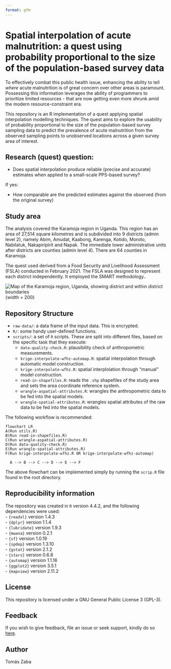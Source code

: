 ```yaml
---
format: gfm
---
```


# Spatial interpolation of acute malnutrition: a quest using probability proportional to the size of the population-based survey data

To effectively combat this public health issue, enhancing the ability to tell _where_ acute malnutrition is of great concern over other areas is paramount. Possessing this information leverages the ability of programmers to prioritize limited resources - that are now getting even more shrunk amid the modern resource-constraint era.

This repository is an R implementation of a quest applying spatial interpolation modelling techniques. The quest aims to explore the usability of probability proportional to the size of the population-based survey sampling data to predict the prevalence of acute malnutrition from the observed sampling points to unobserved locations across a given survey area of interest.

## Research (quest) question:  

+ Does spatial interpolation produce reliable (precise and accurate) estimates when applied to a small-scale PPS-based survey? 

If yes: 

+ How comparable are the predicted estimates against the observed (from the original survey)

## Study area  
The analysis covered the Karamoja region in Uganda. This region has an area of 27,514 square kilometres and is subdivided into 9 districts (admin level 2), namely Abim, Amudat, Kaabong, Karenga, Kotido, Moroto, Nabilatuk, Nakapiripirit and Napak. The immediate lower administrative units after districts are counties (admin level 4). There are 64 counties in Karamoja.

The quest used derived from a Food Security and Livelihood Assessment (FSLA) conducted in February 2021. The FSLA was designed to represent each district independently. It employed the SMART methodology.. 

![Map of the Karamoja region, Uganda, showing district and within district boundaries](karamoja-region.png){width = 200}

## Repository Structure
+ `raw-data/`: a data frame of the input data. This is encrypted. 
+ `R/`: some handy user-defined functions.
+ `scripts/`: a set of `R` scripts. These are split into different files, based on the specific task that they execute: 
    - `data-quality-check.R`: plausibility check of anthropometric measurements.
    - `krige-interpolate-wfhz-automap.R`: spatial interpolation through automatic model construction.
    - `krige-interpolate-wfhz.R`: spatial interplolation through "manual" model construction.
    - `read-in-shapefiles.R`: reads the `.shp` shapefiles of the study area and sets the area coordinate reference system. 
    - `wrangle-aspatial-attributes.R`: wrangles the anthropometric data to be fed into the spatial models. 
    - `wrangle-spatial-attributes.R`: wrangles spatial attributes of the raw data to be fed into the spatial models. 

The following workflow is recommended: 
```mermaid
flowchart LR
A(Run utils.R)
B(Run read-in-shapefiles.R)
C(Run wrangle-aspatial-attributes.R)
D(Run data-quality-check.R)
E(Run wrangle-spatial-attributes.R)
F(Run krige-interpolate-wfhz.R OR krige-interpolate-wfhz-automap)

  A --> B --> C --> D --> E --> F
```

The above flowchart can be implemented simply by running the `scrip.R` file found in the root directory.

## Reproducibility information
The repository was created in `R` version 4.4.2, and the following dependencies were used:  
  - `{readxl}` version 1.4.3  
  - `{dplyr}` version 1.1.4  
  - `{lubridate}` version 1.9.3  
  - `{mwana}` version 0.2.1  
  - `{sf}` version 1.0.19  
  - `{spdep}` version 1.3.10  
  - `{gstat}` version 2.1.2  
  - `{stars}` version 0.6.8  
  - `{automap}` version 1.1.16  
  - `{ggplot2}` version 3.5.1  
  - `{mapview}` version 2.11.2

## License
This repository is licensed under a GNU General Public License 3 (GPL-3).  

## Feedback
If you wish to give feedback, file an issue or seek support, kindly do so [here](https://github.com/spatial/ugd-karamoja-amn-interp/issues).

## Author
Tomás Zaba
